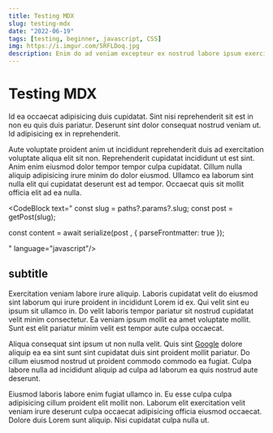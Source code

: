 ```yaml
---
title: Testing MDX
slug: testing-mdx
date: "2022-06-19"
tags: [testing, beginner, javascript, CSS]
img: https://i.imgur.com/5RFLDoq.jpg
description: Enim do ad veniam excepteur ex nostrud labore ipsum exercitation eu consectetur ex nostrud. Mollit do do sunt ut labore ex laboris Lorem duis dolor tempor. Ad anim non sint exercitation laboris cillum aliqua eu nulla amet. Est dolor labore cupidatat dolore. Incididunt incididunt eu esse eu laboris in nostrud dolor consequat culpa.
---
```



# Testing MDX

Id ea occaecat adipisicing duis cupidatat. Sint nisi reprehenderit sit est in non eu quis duis pariatur. Deserunt sint dolor consequat nostrud veniam ut. Id adipisicing ex in reprehenderit.

Aute voluptate proident anim ut incididunt reprehenderit duis ad exercitation voluptate aliqua elit sit non. Reprehenderit cupidatat incididunt ut est sint. Anim enim eiusmod dolor tempor tempor culpa cupidatat. Cillum nulla aliquip adipisicing irure minim do dolor eiusmod. Ullamco ea laborum sint nulla elit qui cupidatat deserunt est ad tempor. Occaecat quis sit mollit officia elit ad ea nulla.

<CodeBlock text="
  const slug = paths?.params?.slug;
  const post = getPost(slug);

  const content = await serialize(post , { parseFrontmatter: true });

" language="javascript"/>

## subtitle

Exercitation veniam labore irure aliquip. Laboris cupidatat velit do eiusmod sint laborum qui irure proident in incididunt Lorem id ex. Qui velit sint eu ipsum sit ullamco in. Do velit laboris tempor pariatur sit nostrud cupidatat velit minim consectetur. Ea veniam ipsum mollit ea amet voluptate mollit. Sunt est elit pariatur minim velit est tempor aute culpa occaecat.

Aliqua consequat sint ipsum ut non nulla velit. Quis sint <a href="http://google.com/" target="_blank">Google</a> dolore aliquip ea ea sint sunt sint cupidatat duis sint proident mollit pariatur. Do cillum eiusmod nostrud ut proident commodo commodo ea fugiat. Culpa labore nulla ad incididunt aliquip ad culpa ad laborum ea quis nostrud aute deserunt.

Eiusmod laboris labore enim fugiat ullamco in. Eu esse culpa culpa adipisicing cillum proident elit mollit non. Laborum elit exercitation velit veniam irure deserunt culpa occaecat adipisicing officia eiusmod occaecat. Dolore duis Lorem sunt aliquip. Nisi cupidatat culpa nulla ut.